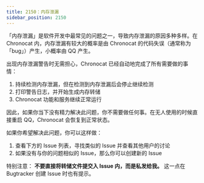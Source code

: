 ```yaml
---
title: 2150：内存泄漏
sidebar_position: 2150
---
```



<ErrorScope scope="chronocat" />

「内存泄漏」是软件开发中最常见的问题之一，导致内存泄漏的原因多种多样。在 Chronocat 内，内存泄漏有较大的概率是由 Chronocat
的代码失误（通常称为「bug」）产生，小概率由 QQ 产生。

出现内存泄漏警告时无需担心，Chronocat 已经自动地完成了所有需要做的事情：

1. 持续检测内存泄漏，但在检测到内存泄漏后会停止继续检测
1. 打印警告日志，并开始生成内存转储
1. Chronocat 功能和服务继续正常运行

因此，如果你当下没有精力解决此问题，你不需要做任何事。在无人使用的时候直接重启 QQ，Chronocat 会恢复到正常状态。

如果你希望解决此问题，你可以这样做：

1. 查看下方的 Issue 列表，寻找类似的 Issue 并查看其他用户的讨论
1. 如果没有与你的问题相似的 Issue，那么你可以创建新的 Issue

特别注意： **不要直接将转储文件提交入 Issue 内，而是私发给我。** 这一点在 Bugtracker 创建 Issue 时也有提示。

